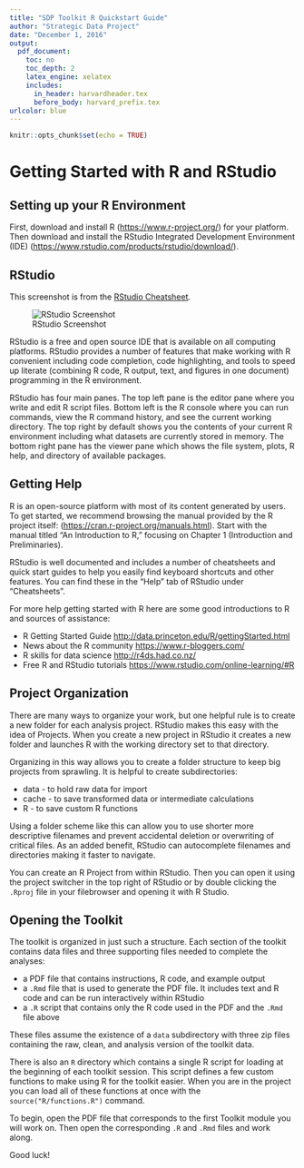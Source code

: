 ```yaml
---
title: "SDP Toolkit R Quickstart Guide"
author: "Strategic Data Project"
date: "December 1, 2016"
output: 
  pdf_document:
    toc: no
    toc_depth: 2
    latex_engine: xelatex
    includes:
      in_header: harvardheader.tex
      before_body: harvard_prefix.tex
urlcolor: blue
---
```


```r
knitr::opts_chunk$set(echo = TRUE)
```

# Getting Started with R and RStudio

## Setting up your R Environment

First, download and install R ([https://www.r-project.org/](https://www.r-project.org/)) for your platform. 
Then download and install the 
RStudio Integrated Development Environment (IDE) ([https://www.rstudio.com/products/rstudio/download/](https://www.rstudio.com/products/rstudio/download/)). 

## RStudio


This screenshot is from the [RStudio Cheatsheet](https://www.rstudio.com/wp-content/uploads/2016/01/rstudio-IDE-cheatsheet.pdf).

![RStudio Screenshot](img/RStudioScreenshot.png)

RStudio 
is a free and open source IDE that is available on all computing platforms. 
RStudio provides a number of features that make working with R convenient 
including code completion, code highlighting, and tools to speed up literate 
(combining R code, R output, text, and figures in one document) programming in 
the R environment. 

RStudio has four main panes. The top left pane is the editor pane 
where you write and edit R script files. Bottom left is the R console where you 
can run commands, view the R command history, and see the current working directory. 
The top right by default shows you the contents of your current R environment 
including what datasets are currently stored in memory. The bottom right pane 
has the viewer pane which shows the file system, plots, R help, and directory 
of available packages. 

## Getting Help

R is an open-source platform with most of its content generated by users. To 
get started, we recommend browsing the manual provided by the R project itself:
([https://cran.r-project.org/manuals.html](https://cran.r-project.org/manuals.html)).
Start with the manual titled “An Introduction to R,” focusing on Chapter 1 
(Introduction and Preliminaries).

RStudio is well documented and includes a number of cheatsheets and quick start 
guides to help you easily find keyboard shortcuts and other features. You can 
find these in the "Help" tab of RStudio under "Cheatsheets".

For more help getting started with R here are some good introductions to R and 
sources of assistance:

- R Getting Started Guide [http://data.princeton.edu/R/gettingStarted.html](http://data.princeton.edu/R/gettingStarted.html)
- News about the R community [https://www.r-bloggers.com/](https://www.r-bloggers.com/)
- R skills for data science [http://r4ds.had.co.nz/](http://r4ds.had.co.nz/)
- Free R and RStudio tutorials [https://www.rstudio.com/online-learning/#R](https://www.rstudio.com/online-learning/#R)


## Project Organization

There are many ways to organize your work, but one helpful rule is to create a 
new folder for each analysis project. RStudio makes this easy with the idea of 
Projects. When you create a new project in RStudio it creates a new folder and 
launches R with the working directory set to that directory. 

Organizing in this way allows you to create a folder structure to keep big 
projects from sprawling. It is helpful to create subdirectories:

- data - to hold raw data for import
- cache - to save transformed data or intermediate calculations
- R - to save custom R functions

Using a folder scheme like this can allow you to use shorter more descriptive 
filenames and prevent accidental deletion or overwriting of critical files. 
As an added benefit, RStudio can autocomplete filenames and directories making 
it faster to navigate. 

You can create an R Project from within RStudio. Then you can open it using the 
project switcher in the top right of RStudio or by double clicking the `.Rproj` 
file in your filebrowser and opening it with R Studio.

## Opening the Toolkit

The toolkit is organized in just such a structure. Each section of the toolkit 
contains data files and three supporting files needed to complete the analyses:

- a PDF file that contains instructions, R code, and example output
- a `.Rmd` file that is used to generate the PDF file. It includes text and R 
code and can be run interactively within RStudio
- a `.R` script that contains only the R code used in the PDF and the `.Rmd` file 
above

These files assume the existence of a `data` subdirectory with three zip files 
containing the raw, clean, and analysis version of the toolkit data. 

There is also an `R` directory which contains a single R script for loading at 
the beginning of each toolkit session. This script defines a few custom functions 
to make using R for the toolkit easier. When you are in the project you can load 
all of these functions at once with the `source("R/functions.R")` command. 

To begin, open the PDF file that corresponds to the first Toolkit module you will 
work on. Then open the corresponding `.R` and `.Rmd` files and work along. 

Good luck!
